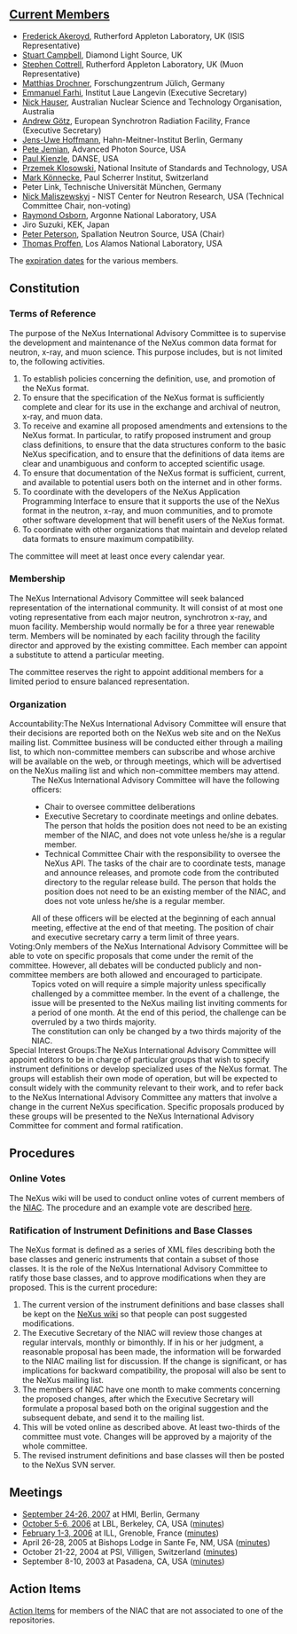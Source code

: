 == [[Membership Dates|Current Members]] ==
*[[User:Freddie Akeroyd|Frederick Akeroyd]], Rutherford Appleton Laboratory, UK (ISIS Representative)
*[[User:Stuart Campbell|Stuart Campbell]], Diamond Light Source, UK
*[[User:Steve Cottrell|Stephen Cottrell]], Rutherford Appleton Laboratory, UK (Muon Representative)
*[[User:Matthias Drochner|Matthias Drochner]], Forschungzentrum Jülich, Germany
*[[User:Emmanuel Farhi|Emmanuel Farhi]], Institut Laue Langevin (Executive Secretary)
*[[User:nick|Nick Hauser]], Australian Nuclear Science and Technology Organisation, Australia
*[[User:Andy Gotz|Andrew Götz]], European Synchrotron Radiation Facility, France (Executive Secretary)
*[[User:Jens-Uwe Hoffmann | Jens-Uwe Hoffmann]], Hahn-Meitner-Institut Berlin, Germany
*[[User:Pete Jemian|Pete Jemian]], Advanced Photon Source, USA
*[[User:Paul Kienzle|Paul Kienzle]], DANSE, USA
*[[User:Przemek Klosowski|Przemek Klosowski]], National Insitute of Standards and Technology, USA
*[[User:Mark Koennecke|Mark Könnecke]], Paul Scherrer Institut, Switzerland
*Peter Link, Technische Universität München, Germany
*[[User:Nick Maliszewskyj|Nick Maliszewskyj]] - NIST Center for Neutron Research, USA (Technical Committee Chair, non-voting)
*[[User:Ray Osborn|Raymond Osborn]], Argonne National Laboratory, USA
*Jiro Suzuki, KEK, Japan
*[[User:Peter Peterson|Peter Peterson]], Spallation Neutron Source, USA (Chair)
*[[User:Thomas Proffen|Thomas Proffen]], Los Alamos National Laboratory, USA

The [[Membership Dates|expiration dates]] for the various members.

== Constitution ==
=== Terms of Reference ===
The purpose of the NeXus International Advisory Committee is to supervise the development and maintenance of the NeXus common data format for neutron, x-ray, and muon science. This purpose includes, but is not limited to, the following activities.
#To establish policies concerning the definition, use, and promotion of the NeXus format.
#To ensure that the specification of the NeXus format is sufficiently complete and clear for its use in the exchange and archival of neutron, x-ray, and muon data.
#To receive and examine all proposed amendments and extensions to the NeXus format. In particular, to ratify proposed instrument and group class definitions, to ensure that the data structures conform to the basic NeXus specification, and to ensure that the definitions of data items are clear and unambiguous and conform to accepted scientific usage.
#To ensure that documentation of the NeXus format is sufficient, current, and available to potential users both on the internet and in other forms.
#To coordinate with the developers of the NeXus Application Programming Interface to ensure that it supports the use of the NeXus format in the neutron, x-ray, and muon communities, and to promote other software development that will benefit users of the NeXus format.
#To coordinate with other organizations that maintain and develop related data formats to ensure maximum compatibility.

The committee will meet at least once every calendar year.

=== Membership ===
The NeXus International Advisory Committee will seek balanced representation of the international community. It will consist of at most one voting representative from each major neutron, synchrotron x-ray, and muon facility.
Membership would normally be for a three year renewable term. Members will be nominated by each facility through the facility director and approved by the existing committee. Each member can appoint a substitute to attend a particular meeting.

The committee reserves the right to appoint additional members for a limited period to ensure balanced representation.

=== Organization ===
;Accountability:The NeXus International Advisory Committee will ensure that their decisions are reported both on the NeXus web site and on the NeXus mailing list. Committee business will be conducted either through a mailing list, to which non-committee members can subscribe and whose archive will be available on the web, or through meetings, which will be advertised on the NeXus mailing list and which non-committee members may attend.
:The NeXus International Advisory Committee will have the following officers:
:* Chair to oversee committee deliberations
:* Executive Secretary to coordinate meetings and online debates. The person that holds the position does not need to be an existing member of the NIAC, and does not vote unless he/she is a regular member.
:* Technical Committee Chair with the responsibility to oversee the NeXus API. The tasks of the chair are to coordinate tests, manage and announce releases, and promote code from the contributed directory to the regular release build.  The person that holds the position does not need to be an existing member of the NIAC, and does not vote unless he/she is a regular member.
:All of these officers will be elected at the beginning of each annual meeting, effective at the end of that meeting. The position of chair and executive secretary carry a term limit of three years.
;Voting:Only members of the NeXus International Advisory Committee will be able to vote on specific proposals that come under the remit of the committee. However, all debates will be conducted publicly and non-committee members are both allowed and encouraged to participate.
:Topics voted on will require a simple majority unless specifically challenged by a committee member. In the event of a challenge, the issue will be presented to the NeXus mailing list inviting comments for a period of one month. At the end of this period, the challenge can be overruled by a two thirds majority.
:The constitution can only be changed by a two thirds majority of the NIAC.
;Special Interest Groups:The NeXus International Advisory Committee will appoint editors to be in charge of particular groups that wish to specify instrument definitions or develop specialized uses of the NeXus format. The groups will establish their own mode of operation, but will be expected to consult widely with the community relevant to their work, and to refer back to the NeXus International Advisory Committee any matters that involve a change in the current NeXus specification. Specific proposals produced by these groups will be presented to the NeXus International Advisory Committee for comment and formal ratification.

== Procedures ==
===Online Votes===
The NeXus wiki will be used to conduct online votes of current members of the [[NIAC]].  The procedure and an example vote are described [[Voting|here]].
=== Ratification of Instrument Definitions and Base Classes ===
The NeXus format is defined as a series of XML files describing both the base classes and generic instruments that contain a subset of those classes. It is the role of the NeXus International Advisory Committee to ratify those base classes, and to approve modifications when they are proposed. This is the current procedure:
#The current version of the instrument definitions and base classes shall be kept on the [[Main_Page|NeXus wiki]] so that people can post suggested modifications.
#The Executive Secretary of the NIAC will review those changes at regular intervals, monthly or bimonthly. If in his or her judgment, a reasonable proposal has been made, the information will be forwarded to the NIAC mailing list for discussion. If the change is significant, or has implications for backward compatibility, the proposal will also be sent to the NeXus mailing list.
#The members of NIAC have one month to make comments concerning the proposed changes, after which the Executive Secretary will formulate a proposal based both on the original suggestion and the subsequent debate, and send it to the mailing list.
#This will be voted online as described above. At least two-thirds of the committee must vote. Changes will be approved by a majority of the whole committee.
#The revised instrument definitions and base classes will then be posted to the NeXus SVN server.

== Meetings ==
* [[NIAC2007|September 24-26, 2007]] at HMI, Berlin, Germany
* [[NIAC2006LBL|October 5-6, 2006]] at LBL, Berkeley, CA, USA ([[Media:NIAC2006LBL_minutes.pdf|minutes]])
* [[NIAC2006ILL|February 1-3, 2006]] at ILL, Grenoble, France ([[Media:NIAC2006minutes.pdf|minutes]]) 
* April 26-28, 2005 at Bishops Lodge in Sante Fe, NM, USA ([[Media:NIAC2005minutes.pdf|minutes]]) 
* October 21-22, 2004 at PSI, Villigen, Switzerland ([[Media:NeXusMinutes-Oct2004.pdf|minutes]]) 
* September 8-10, 2003 at Pasadena, CA, USA ([[Media:NIAC minute.pdf|minutes]])
== Action Items ==
[[NIACActionItems|Action Items]] for members of the NIAC that are not associated to one of the repositories.